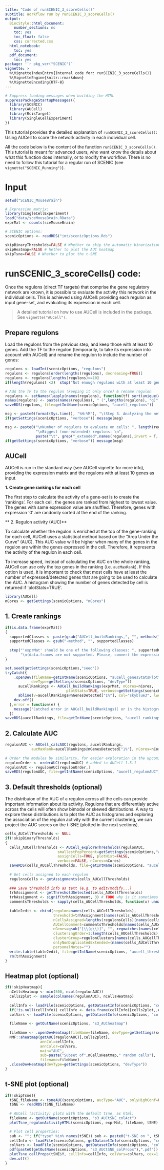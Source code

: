 ```yaml
---
title: "Code of runSCENIC_3_scoreCells()"
subtitle: Workflow run by runSCENIC_3_scoreCells() 
output:
  BiocStyle::html_document:
    number_sections: no
    toc: yes
    toc_float: false
    css: corrected.css
  html_notebook:
    toc: yes
  pdf_document:
    toc: yes
package: '`r pkg_ver("SCENIC")`'
vignette: >
  %\VignetteIndexEntry{Internal code for: runSCENIC_3_scoreCells()} 
  %\VignetteEngine{knitr::rmarkdown} 
  %\VignetteEncoding{UTF-8}
---
```


```r
# Suppress loading messages when building the HTML
suppressPackageStartupMessages({
  library(SCENIC)
  library(AUCell)
  library(RcisTarget)
  library(SingleCellExperiment)
})
```

This tutorial provides the detailed explanation of `runSCENIC_3_scoreCells()`: Using AUCell to score the network activity in each individual cell.

All the code below is the content of the function `runSCENIC_3_scoreCells()`. This tutorial is meant for advanced users, who want know the details about what this function does internally, or to modify the workflow. There is no need to follow this tutorial for a regular run of SCENIC (see `vignette("SCENIC_Running")`).


# Input

```r
setwd("SCENIC_MouseBrain")

# Expression matrix:
library(SingleCellExperiment)
load("data/sceMouseBrain.RData")
exprMat <- counts(sceMouseBrain)

# SCENIC options:
scenicOptions <- readRDS("int/scenicOptions.Rds")

skipBinaryThresholds=FALSE # Whether to skip the automatic binarization step
skipHeatmap=FALSE # hether to plot the AUC heatmap
skipTsne=FALSE # Whether to plot the t-SNE
```

# runSCENIC_3_scoreCells() code:

Once the regulons (direct TF targets) that comprise the gene regulatory network are known, it is possible to evaluate the activity this network in the individual cells. This is achieved using AUCell: providing each regulon as input gene-set, and evaluating its expression in each cell.

> A detailed tutorial on how to use AUCell is included in the package. See `vignette("AUCell")`.

## Prepare regulons

Load the regulons from the previous step, and keep those with at least 10 genes.
Add the TF to the regulon (temporarily, to take its expression into account with AUCell) 
and rename the regulon to include the number of genes:

```r
regulons <- loadInt(scenicOptions, "regulons")
regulons <- regulons[order(lengths(regulons), decreasing=TRUE)]
regulons <- regulons[lengths(regulons)>=10]
if(length(regulons) <2)  stop("Not enough regulons with at least 10 genes.")

# Add the TF to the regulon (keeping it only once) & rename regulon
regulons <- setNames(lapply(names(regulons), function(tf) sort(unique(c(gsub("_extended", "", tf), regulons[[tf]])))), names(regulons))
names(regulons) <- paste(names(regulons), " (",lengths(regulons), "g)", sep="")
saveRDS(regulons, file=getIntName(scenicOptions, "aucell_regulons"))

msg <- paste0(format(Sys.time(), "%H:%M"), "\tStep 3. Analyzing the network activity in each individual cell")
if(getSettings(scenicOptions, "verbose")) message(msg)

msg <- paste0("\nNumber of regulons to evaluate on cells: ", length(regulons),
              "\nBiggest (non-extended) regulons: \n",
              paste("\t", grep("_extended",names(regulons),invert = T, value = T)[1:10], collapse="\n")) # TODO maxlen?
if(getSettings(scenicOptions, "verbose")) message(msg)
```
## AUCell

AUCell is run in the standard way (see AUCell vignette for more info), providing the expression matrix and the regulons with at least 10 genes as input. 

**1. Create gene rankings for each cell**

The first step to calculate the activity of a gene-set is to create the 'rankings'. For each cell, the genes are ranked from highest to lowest value. The genes with same expression value are shuffled. Therefore, genes with expression '0' are randomly sorted at the end of the ranking. 

** 2. Regulon activity (AUC)**

To calculate whether the regulon is enriched at the top of the gene-ranking for each cell, AUCell uses a statistical method based on the "Area Under the Curve" (AUC). This AUC value will be higher when many of the genes in the regulon are within the genes expressed in the cell. Therefore, it represents the activity of the regulon in each cell.

To increase speed, instead of calculating the AUC on the whole ranking, AUCell can use only the top genes in the ranking (i.e. `aucMaxRank`). If this option is used, it is important to check that most cells have at least the number of expressed/detected genes that are going to be used to calculate the AUC. A histogram showing the number of genes detected by cell is returned if 'plotStats=TRUE'.

```r
library(AUCell)
nCores <- getSettings(scenicOptions, "nCores")
```

## 1. Create rankings
```r
if(is.data.frame(exprMat)) 
{
  supportedClasses <- paste(gsub("AUCell_buildRankings,", "", methods("AUCell_buildRankings")), collapse=", ")
  supportedClasses <- gsub("-method", "", supportedClasses)
  
  stop("'exprMat' should be one of the following classes: ", supportedClasses, 
       "\n(data.frames are not supported. Please, convert the expression matrix to one of these classes.)")
}

set.seed(getSettings(scenicOptions,"seed"))
tryCatch({
    .openDev(fileName=getIntName(scenicOptions, "aucell_genesStatsPlot"),
            devType=getSettings(scenicOptions, "devType"))
      aucellRankings <- AUCell_buildRankings(exprMat, nCores=nCores, 
                            plotStats=TRUE, verbose=getSettings(scenicOptions, "verbose"))
      abline(v=aucellRankings@nGenesDetected["1%"], col="skyblue3", lwd=5, lty=3)
    dev.off()
  },error = function(e) {
    message("Catched error in AUCell_buildRankings() or in the histogram plot: ", e$message)
  })
saveRDS(aucellRankings, file=getIntName(scenicOptions, "aucell_rankings"))
```

## 2. Calculate AUC
```r
regulonAUC <- AUCell_calcAUC(regulons, aucellRankings, 
            aucMaxRank=aucellRankings@nGenesDetected["1%"], nCores=nCores)
  
# Order the modules by similarity, for easier exploration in the upcoming steps & save
regulonOrder <- orderAUC(regulonAUC) # added to AUCell 1.5.1
regulonAUC <- regulonAUC[regulonOrder,]
saveRDS(regulonAUC, file=getIntName(scenicOptions, "aucell_regulonAUC"))
```

## 3. Default thresholds (optional)

The distribuion of the AUC of a regulon across all the cells can provide important information about its activity. Regulons that are differentialy active across the cells will often show bimodal or skewed distributions. A way to explore these distributions is to plot the AUC as histograms and exploring the association of the regulon activity with the current clustering, we can project the AUC scores on the t-SNE (plotted in the next sections). 

```r
cells_AUCellThresholds <- NULL
if(!skipBinaryThresholds)
{
  cells_AUCellThresholds <- AUCell_exploreThresholds(regulonAUC, 
                        smallestPopPercent=getSettings(scenicOptions,"aucell/smallestPopPercent"),
                        assignCells=TRUE, plotHist=FALSE, 
                        verbose=FALSE, nCores=nCores)
  saveRDS(cells_AUCellThresholds, file=getIntName(scenicOptions, "aucell_thresholds"))
  
  # Get cells assigned to each regulon
  regulonsCells <- getAssignments(cells_AUCellThresholds)
  
  ### Save threshold info as text (e.g. to edit/modify...)
  trhAssignment <- getThresholdSelected(cells_AUCellThresholds)
  trhAssignment <- signif(trhAssignment, 3) # TODO why is it sometimes a list? https://github.com/aertslab/AUCell/issues/3
  commentsThresholds <- sapply(cells_AUCellThresholds, function(x) unname(x$aucThr$comment))
  
  table2edit <- cbind(regulon=names(cells_AUCellThresholds),
                      threshold=trhAssignment[names(cells_AUCellThresholds)],
                      nCellsAssigned=lengths(regulonsCells)[names(cells_AUCellThresholds)],
                      AUCellComment=commentsThresholds[names(cells_AUCellThresholds)],
                      nGenes=gsub("[\\(g\\)]", "", regmatches(names(cells_AUCellThresholds), gregexpr("\\(.*?\\)", names(cells_AUCellThresholds)))),
                      clusteringOrder=1:length(cells_AUCellThresholds),
                      clusterGroup=regulonClusters[names(cells_AUCellThresholds)],
                      onlyNonDuplicatedExtended=(names(cells_AUCellThresholds) %in% onlyNonDuplicatedExtended(names(cells_AUCellThresholds))),
                      personalNotes="")
  write.table(table2edit, file=getIntName(scenicOptions, "aucell_thresholdsTxt"), row.names=F, quote=F, sep="\t")
  rm(trhAssignment)
}
```

## Heatmap plot (optional)
```r
if(!skipHeatmap){
  nCellsHeatmap <- min(500, ncol(regulonAUC))
  cells2plot <- sample(colnames(regulonAUC), nCellsHeatmap)
  
  cellInfo <- loadFile(scenicOptions, getDatasetInfo(scenicOptions, "cellInfo"), ifNotExists="null")   #TODO check if exists, if not... create/ignore?
  if(!is.null(cellInfo)) cellInfo <- data.frame(cellInfo)[cells2plot,,drop=F]
  colVars <- loadFile(scenicOptions, getDatasetInfo(scenicOptions, "colVars"), ifNotExists="null")
  
  fileName <- getOutName(scenicOptions, "s3_AUCheatmap")
  
  fileName <- .openDevHeatmap(fileName=fileName, devType=getSettings(scenicOptions, "devType"))
  NMF::aheatmap(getAUC(regulonAUC)[,cells2plot],
                annCol=cellInfo,
                annColor=colVars,
                main="AUC",
                sub=paste("Subset of",nCellsHeatmap," random cells"),
                filename=fileName)
  .closeDevHeatmap(devType=getSettings(scenicOptions, "devType"))
}
```

## t-SNE plot (optional)
```r
if(!skipTsne){
  tSNE_fileName <- tsneAUC(scenicOptions, aucType="AUC", onlyHighConf=FALSE) # default: nPcs, perpl, seed, tsne prefix
  tSNE <- readRDS(tSNE_fileName)
  
  # AUCell (activity) plots with the default tsne, as html: 
  fileName <- getOutName(scenicOptions, "s3_AUCtSNE_colAct")
  plotTsne_regulonActivityHTML(scenicOptions, exprMat, fileName, tSNE) #open the resulting html locally

  # Plot cell properties:
  sub <- ""; if("type" %in% names(tSNE)) sub <- paste0("t-SNE on ", tSNE$type)
  cellInfo <- loadFile(scenicOptions, getDatasetInfo(scenicOptions, "cellInfo"), ifNotExists="null") 
  colVars <- loadFile(scenicOptions, getDatasetInfo(scenicOptions, "colVars"), ifNotExists="null")
  pdf(paste0(getOutName(scenicOptions, "s3_AUCtSNE_colProps"),".pdf"))
  plotTsne_cellProps(tSNE$Y, cellInfo=cellInfo, colVars=colVars, cex=1, sub=sub)
  dev.off()
}
```
